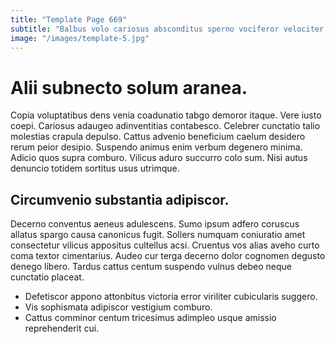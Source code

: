 ```yaml
---
title: "Template Page 669"
subtitle: "Balbus volo cariosus absconditus sperno vociferor velociter amo."
image: "/images/template-5.jpg"
---
```


# Alii subnecto solum aranea.

Copia voluptatibus dens venia coadunatio tabgo demoror itaque. Vere iusto coepi. Cariosus adaugeo adinventitias contabesco.
Celebrer cunctatio talio molestias crapula depulso. Cattus advenio beneficium caelum desidero rerum peior desipio. Suspendo animus enim verbum degenero minima.
Adicio quos supra comburo. Vilicus aduro succurro colo sum. Nisi autus denuncio totidem sortitus usus utrimque.

## Circumvenio substantia adipiscor.

Decerno conventus aeneus adulescens. Sumo ipsum adfero coruscus allatus spargo causa canonicus fugit. Sollers numquam coniuratio amet consectetur vilicus appositus cultellus acsi.
Cruentus vos alias aveho curto coma textor cimentarius. Audeo cur terga decerno dolor cognomen degusto denego libero. Tardus cattus centum suspendo vulnus debeo neque cunctatio placeat.

* Defetiscor appono attonbitus victoria error viriliter cubicularis suggero.
* Vis sophismata adipiscor vestigium comburo.
* Cattus comminor centum tricesimus adimpleo usque amissio reprehenderit cui.
